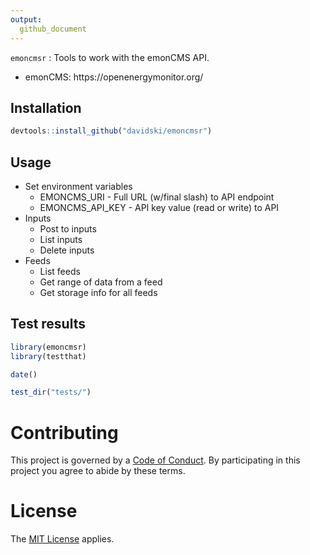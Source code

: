 ```yaml
---
output:
  github_document
---
```


`emoncmsr` : Tools to work with the emonCMS API.

- emonCMS: https://openenergymonitor.org/

## Installation
```r
devtools::install_github("davidski/emoncmsr")
```

## Usage

* Set environment variables
  * EMONCMS_URI - Full URL (w/final slash) to API endpoint
  * EMONCMS_API_KEY - API key value (read or write) to API
* Inputs
  * Post to inputs
  * List inputs
  * Delete inputs
* Feeds
  * List feeds
  * Get range of data from a feed
  * Get storage info for all feeds

## Test results

```r
library(emoncmsr)
library(testthat)

date()

test_dir("tests/")
```

# Contributing

This project is governed by a [Code of Conduct](./CODE_OF_CONDUCT.md). By 
participating in this project you agree to abide by these terms.

# License

The [MIT License](LICENSE) applies.
